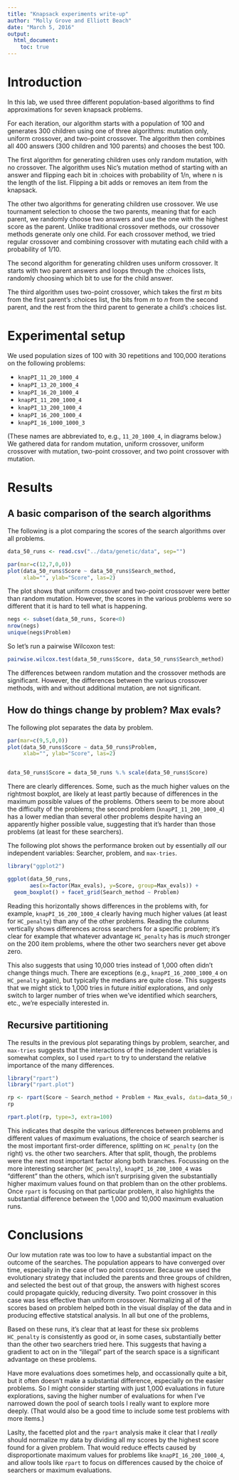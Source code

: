 ```yaml
---
title: "Knapsack experiments write-up"
author: "Molly Grove and Elliott Beach"
date: "March 5, 2016"
output: 
  html_document:
    toc: true
---
```


# Introduction

In this lab, we used three different population-based algorithms to find approximations for seven knapsack problems. 

For each iteration, our algorithm starts with a population of 100 and generates 300 children using one of three algorithms: mutation only, uniform crossover, and two-point crossover. The algorithm then combines all 400 answers (300 children and 100 parents) and chooses the best 100. 

The first algorithm for generating children uses only random mutation, with no crossover. The algorithm uses Nic's mutation method of starting with an answer and flipping each bit in :choices with probability of 1/n, where n is the length of the list. Flipping a bit adds or removes an item from the knapsack. 

The other two algorithms for generating children use crossover. We use tournament selection to choose the two parents, meaning that for each parent, we randomly choose two answers and use the one with the highest score as the parent. Unlike traditional crossover methods, our crossover methods generate only one child. For each crossover method, we tried regular crossover and combining crossover with mutating each child with a probability of 1/10. 

The second algorithm for generating children uses uniform crossover. It starts with two parent answers and loops through the :choices lists, randomly choosing which bit to use for the child answer. 

The third algorithm uses two-point crossover, which takes the first _m_ bits from the first parent's :choices list, the bits from _m_ to _n_ from the second parent, and the rest from the third parent to generate a child's :choices list. 

# Experimental setup

We used population sizes of 100 with 30 repetitions and 100,000 iterations on the following problems:

* `knapPI_11_20_1000_4`
* `knapPI_13_20_1000_4` 
* `knapPI_16_20_1000_4`
* `knapPI_11_200_1000_4`
* `knapPI_13_200_1000_4`
* `knapPI_16_200_1000_4`
* `knapPI_16_1000_1000_3`

(These names are abbreviated to, e.g., `11_20_1000_4`, in diagrams below.) We gathered data for random mutation, uniform crossover, uniform crossover with mutation, two-point crossover, and two point crossover with mutation. 

# Results

## A basic comparison of the search algorithms

The following is a plot comparing the scores of the search algorithms over all problems. 

```r
data_50_runs <- read.csv("../data/genetic/data", sep="")

par(mar=c(12,7,0,0))
plot(data_50_runs$Score ~ data_50_runs$Search_method,
     xlab="", ylab="Score", las=2)
```

The plot shows that uniform crossover and two-point crossover were better than random mutation. However, the scores in the various problems were so different that it is hard to tell what is happening. 


```r
negs <- subset(data_50_runs, Score<0)
nrow(negs)
unique(negs$Problem)
```

So let's run a pairwise Wilcoxon test:

```r
pairwise.wilcox.test(data_50_runs$Score, data_50_runs$Search_method)
```
The differences between random mutation and the crossover methods are significant. However, the differences between the various crossover methods, with and without additional mutation, are not significant. 

## How do things change by problem? Max evals?

The following plot separates the data by problem. 

```r
par(mar=c(9,5,0,0))
plot(data_50_runs$Score ~ data_50_runs$Problem,
     xlab="", ylab="Score", las=2)


data_50_runs$Score = data_50_runs %.% scale(data_50_runs$Score)
```

There are clearly differences. Some, such as the much higher values on the rightmost boxplot, are likely at least partly because of differences in the maximum possible values of the problems. Others seem to be more about the difficulty of the problems; the second problem (`knapPI_11_200_1000_4`) has a lower median than several other problems despite having an apparently higher possible value, suggesting that it's harder than those problems (at least for these searchers).

The following plot shows the performance broken out by essentially _all_ our independent variables: Searcher, problem, and `max-tries`.

```r
library("ggplot2")

ggplot(data_50_runs, 
       aes(x=factor(Max_evals), y=Score, group=Max_evals)) + 
  geom_boxplot() + facet_grid(Search_method ~ Problem)
```

Reading this horizontally shows differences in the problems with, for example, `knapPI_16_200_1000_4` clearly having much higher values (at least for `HC_penalty`) than any of the other problems. Reading the columns vertically shows differences across searchers for a specific problem; it's clear for example that whatever advantage `HC_penalty` has is *much* stronger on the 200 item problems, where the other two searchers never get above zero.

This also suggests that using 10,000 tries instead of 1,000 often didn't change things much. There are exceptions (e.g., `knapPI_16_2000_1000_4` on `HC_penalty` again), but typically the medians are quite close. This suggests that we might stick to 1,000 tries in future _initial_ explorations, and only switch to larger number of tries when we've identified which searchers, etc., we're especially interested in.

## Recursive partitioning

The results in the previous plot separating things by problem, searcher, and `max-tries` suggests that the interactions of the independent variables is somewhat complex, so I used `rpart` to try to understand the relative importance of the many differences.

```r
library("rpart")
library("rpart.plot")

rp <- rpart(Score ~ Search_method + Problem + Max_evals, data=data_50_runs)
rp

rpart.plot(rp, type=3, extra=100)
```

This indicates that despite the various differences between problems and different values of maximum evaluations, the choice of search searcher is the most important first-order difference, splitting on `HC_penalty` (on the right) vs. the other two searchers. After that split, though, the problems were the next most important factor along both branches. Focussing on the more interesting searcher (`HC_penalty`), `knapPI_16_200_1000_4` was "different" than the others, which isn't surprising given the substantially higher maximum values found on that problem than on the other problems. Once `rpart` is focusing on that particular problem, it also highlights the substantial difference between the 1,000 and 10,000 maximum evaluation runs.

# Conclusions

Our low mutation rate was too low to have a substantial impact on the outcome of the searches. The population appears to have converged over time, especially in the case of two point crossover. Because we used the evolutionary strategy that included the parents and three groups of children, and selected the best out of that group, the answers with highest scores could propagate quickly, reducing diversity. Two point crossover in this case was less effective than uniform crossover. Normalizing all of the scores based on problem helped both in the visual display of the data and in producing effective statstical analysis. In all but one of the problems, 


Based on these runs, it's clear that at least for these six problems `HC_penalty` is consistently as good or, in some cases, substantially better than the other two searchers tried here. This suggests that having a gradient to act on in the "illegal" part of the search space is a significant advantage on these problems.


Have more evaluations does sometimes help, and occassionally quite a bit, but it often doesn't make a substantial difference, especially on the easier problems. So I might consider starting with just 1,000 evaluations in future explorations, saving the higher number of evaluations for when I've narrowed down the pool of search tools I really want to explore more deeply. (That would also be a good time to include some test problems with more items.)

Laslty, the facetted plot and the `rpart` analysis make it clear that I _really_ should normalize my data by dividing all my scores by the highest score found for a given problem. That would reduce effects caused by disproportionate maximum values for problems like `knapPI_16_200_1000_4`, and allow tools like `rpart` to focus on differences caused by the choice of searchers or maximum evaluations.
